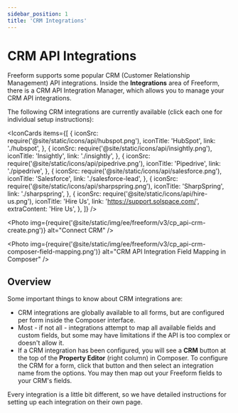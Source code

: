 ```yaml
---
sidebar_position: 1
title: 'CRM Integrations'
---
```



# CRM API Integrations

Freeform supports some popular CRM (Customer Relationship Management) API integrations. Inside the **Integrations** area of Freeform, there is a CRM API Integration Manager, which allows you to manage your CRM API integrations.

The following CRM integrations are currently available (click each one for individual setup instructions):

<IconCards
  items={[
    {
      iconSrc: require('@site/static/icons/api/hubspot.png'),
      iconTitle: 'HubSpot',
      link: './hubspot',
    },
    {
      iconSrc: require('@site/static/icons/api/insightly.png'),
      iconTitle: 'Insightly',
      link: './insightly',
    },
    {
      iconSrc: require('@site/static/icons/api/pipedrive.png'),
      iconTitle: 'Pipedrive',
      link: './pipedrive',
    },
    {
      iconSrc: require('@site/static/icons/api/salesforce.png'),
      iconTitle: 'Salesforce',
      link: './salesforce-lead',
    },
    {
      iconSrc: require('@site/static/icons/api/sharpspring.png'),
      iconTitle: 'SharpSpring',
      link: './sharpspring',
    },
    {
      iconSrc: require('@site/static/icons/api/hire-us.png'),
      iconTitle: 'Hire Us',
      link: 'https://support.solspace.com/',
      extraContent: 'Hire Us',
    },
  ]}
/>

<Photo
  img={require('@site/static/img/ee/freeform/v3/cp_api-crm-create.png')}
  alt="Connect CRM"
/>

<Photo
  img={require('@site/static/img/ee/freeform/v3/cp_api-crm-composer-field-mapping.png')}
  alt="CRM API Integration Field Mapping in Composer"
/>

## Overview

Some important things to know about CRM integrations are:

- CRM integrations are globally available to all forms, but are configured per form inside the Composer interface.
- Most - if not all - integrations attempt to map all available fields and custom fields, but some may have limitations if the API is too complex or doesn't allow it.
- If a CRM integration has been configured, you will see a **CRM** button at the top of the **Property Editor** (right column) in Composer. To configure the CRM for a form, click that button and then select an integration name from the options. You may then map out your Freeform fields to your CRM's fields.

Every integration is a little bit different, so we have detailed instructions for setting up each integration on their own page.
